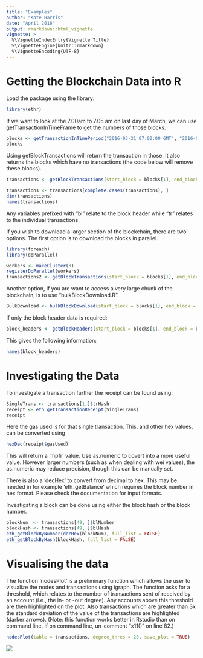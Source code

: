 ```yaml
---
title: "Examples"
author: "Kate Harris"
date: "April 2016"
output: rmarkdown::html_vignette
vignette: >
  %\VignetteIndexEntry{Vignette Title}
  %\VignetteEngine{knitr::rmarkdown}
  %\VignetteEncoding{UTF-8}
---
```


# Getting the Blockchain Data into R
Load the package using the library:

```r
library(ethr)
```

If we want to look at the 7.00am to 7.05 am on last day of March, we can use getTransactionInTimeFrame to get the numbers of those blocks.

```r
blocks <- getTransactionInTimePeriod("2016-03-31 07:00:00 GMT", "2016-03-31 07:05:00 GMT")
blocks
```

Using getBlockTransactions will return the transaction in those. It also returns the blocks which have no transactions (the code below will remove these blocks).

```r
transactions <- getBlockTransactions(start_block = blocks[1], end_block = blocks[2]) 
```

```r
transactions <- transactions[complete.cases(transactions), ]
dim(transactions)
names(transactions)
```

Any variables prefixed with "bl" relate to the block header while "tr" relates to the individual transactions. 

If you wish to download a larger section of the blockchain, there are two options. The first option is to download the blocks in parallel.
```r
library(foreach)
library(doParallel)

workers <- makeCluster(3)
registerDoParallel(workers)
transactions2 <- getBlockTransactions(start_block = blocks[1], end_block = blocks[2], parallel = TRUE) 
```

Another option, if you are want to access a very large chunk of the blockchain, is to use "bulkBlockDownload.R".
```r
BulkDownload <- bulkBlockDownload(start_block = blocks[1], end_block = blocks[2], data_dir, chunk_size = 50000, parallel = TRUE, cores = 3) 
```

If only the block header data is required:
```r
block_headers <- getBlockHeaders(start_block = blocks[1], end_block = blocks[2])
```
This gives the following information:
```r
names(block_headers)
```

# Investigating the Data

To investigate a transaction further the receipt can be found using:
```r
SingleTrans <- transactions[1,]$trHash
receipt <- eth_getTransactionReceipt(SingleTrans)
receipt
```
Here the gas used is for that single transaction. This, and other hex values, can be converted using 
```r
hexDec(receipt$gasUsed)
```
This will return a 'mpfr' value. Use as.numeric to covert into a more useful value. However larger numbers (such as when dealing with wei values), the as.numeric may reduce precision, though this can be manually set.

There is also a 'decHex' to convert from decimal to hex. This may be needed in for example 'eth_getBalance' which requires the block number in hex format. Please check the documentation for input formats. 


Investigating a block can be done using either the block hash or the block number.

```r
blockNum  <- transactions[49, ]$blNumber
blockHash <- transactions[49, ]$blHash
eth_getBlockByNumber(decHex(blockNum), full_list = FALSE)
eth_getBlockByHash(blockHash, full_list = FALSE)          

```

# Visualising the data

The function 'nodesPlot' is a preliminary function which allows the user to visualize the nodes and transactions using igraph. The function asks for a threshold, which relates to the number of transactions sent of received by an account (i.e., the in- or -out degree). Any accounts above this threshold are then highlighted on the plot. Also transactions which are greater than 3x the standard deviation of the value of the transactions are highlighted (darker arrows).
(Note: this function works better in Rstudio than on command line. If on command line, un-comment "x11()" on line 82.)

```r
nodesPlot(table = transactions, degree_thres = 20, save_plot = TRUE)
```

![](nodesmap.png)

